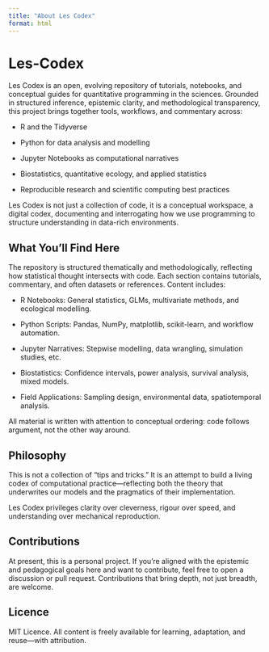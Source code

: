 ```yaml
---
title: "About Les Codex"
format: html
---
```


# Les-Codex

Les Codex is an open, evolving repository of tutorials, notebooks, and conceptual guides for quantitative programming in the sciences. Grounded in structured inference, epistemic clarity, and methodological transparency, this project brings together tools, workflows, and commentary across:

-   R and the Tidyverse

-   Python for data analysis and modelling

-   Jupyter Notebooks as computational narratives

-   Biostatistics, quantitative ecology, and applied statistics

-   Reproducible research and scientific computing best practices

Les Codex is not just a collection of code, it is a conceptual workspace, a digital codex, documenting and interrogating how we use programming to structure understanding in data-rich environments.

## What You’ll Find Here

The repository is structured thematically and methodologically, reflecting how statistical thought intersects with code. Each section contains tutorials, commentary, and often datasets or references. Content includes:

-   R Notebooks: General statistics, GLMs, multivariate methods, and ecological modelling.

-   Python Scripts: Pandas, NumPy, matplotlib, scikit-learn, and workflow automation.

-   Jupyter Narratives: Stepwise modelling, data wrangling, simulation studies, etc.

-   Biostatistics: Confidence intervals, power analysis, survival analysis, mixed models.

-   Field Applications: Sampling design, environmental data, spatiotemporal analysis.

All material is written with attention to conceptual ordering: code follows argument, not the other way around.

## Philosophy

This is not a collection of “tips and tricks.” It is an attempt to build a living codex of computational practice—reflecting both the theory that underwrites our models and the pragmatics of their implementation.

Les Codex privileges clarity over cleverness, rigour over speed, and understanding over mechanical reproduction.

## Contributions

At present, this is a personal project. If you're aligned with the epistemic and pedagogical goals here and want to contribute, feel free to open a discussion or pull request. Contributions that bring depth, not just breadth, are welcome.

## Licence

MIT Licence. All content is freely available for learning, adaptation, and reuse—with attribution.
